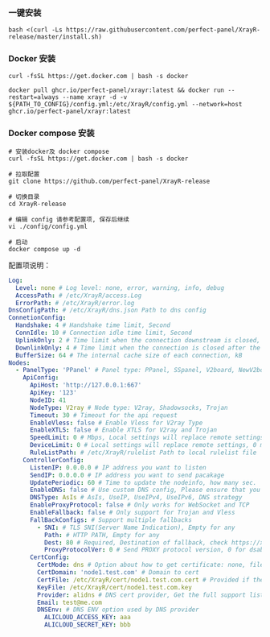 ### 一键安装

```shell
bash <(curl -Ls https://raw.githubusercontent.com/perfect-panel/XrayR-release/master/install.sh)
```

### Docker 安装

```
curl -fsSL https://get.docker.com | bash -s docker

docker pull ghcr.io/perfect-panel/xrayr:latest && docker run --restart=always --name xrayr -d -v ${PATH_TO_CONFIG}/config.yml:/etc/XrayR/config.yml --network=host ghcr.io/perfect-panel/xrayr:latest
```

### Docker compose 安装

```
# 安装docker及 docker compose
curl -fsSL https://get.docker.com | bash -s docker

# 拉取配置
git clone https://github.com/perfect-panel/XrayR-release

# 切换目录
cd XrayR-release

# 编辑 config 请参考配置项, 保存后继续
vi ./config/config.yml

# 启动
docker compose up -d
```

配置项说明：

```yaml
Log:
  Level: none # Log level: none, error, warning, info, debug
  AccessPath: # /etc/XrayR/access.Log
  ErrorPath: # /etc/XrayR/error.log
DnsConfigPath: # /etc/XrayR/dns.json Path to dns config
ConnetionConfig:
  Handshake: 4 # Handshake time limit, Second
  ConnIdle: 10 # Connection idle time limit, Second
  UplinkOnly: 2 # Time limit when the connection downstream is closed, Second
  DownlinkOnly: 4 # Time limit when the connection is closed after the uplink is closed, Second
  BufferSize: 64 # The internal cache size of each connection, kB
Nodes:
  - PanelType: 'PPanel' # Panel type: PPanel, SSpanel, V2board, NewV2board, PMpanel, Proxypanel, V2RaySocks
    ApiConfig:
      ApiHost: 'http://127.0.0.1:667'
      ApiKey: '123'
      NodeID: 41
      NodeType: V2ray # Node type: V2ray, Shadowsocks, Trojan
      Timeout: 30 # Timeout for the api request
      EnableVless: false # Enable Vless for V2ray Type
      EnableXTLS: false # Enable XTLS for V2ray and Trojan
      SpeedLimit: 0 # Mbps, Local settings will replace remote settings, 0 means disable
      DeviceLimit: 0 # Local settings will replace remote settings, 0 means disable
      RuleListPath: # /etc/XrayR/rulelist Path to local rulelist file
    ControllerConfig:
      ListenIP: 0.0.0.0 # IP address you want to listen
      SendIP: 0.0.0.0 # IP address you want to send pacakage
      UpdatePeriodic: 60 # Time to update the nodeinfo, how many sec.
      EnableDNS: false # Use custom DNS config, Please ensure that you set the dns.json well
      DNSType: AsIs # AsIs, UseIP, UseIPv4, UseIPv6, DNS strategy
      EnableProxyProtocol: false # Only works for WebSocket and TCP
      EnableFallback: false # Only support for Trojan and Vless
      FallBackConfigs: # Support multiple fallbacks
        - SNI: # TLS SNI(Server Name Indication), Empty for any
          Path: # HTTP PATH, Empty for any
          Dest: 80 # Required, Destination of fallback, check https://xtls.github.io/config/fallback/ for details.
          ProxyProtocolVer: 0 # Send PROXY protocol version, 0 for dsable
      CertConfig:
        CertMode: dns # Option about how to get certificate: none, file, http, dns. Choose "none" will forcedly disable the tls config.
        CertDomain: 'node1.test.com' # Domain to cert
        CertFile: /etc/XrayR/cert/node1.test.com.cert # Provided if the CertMode is file
        KeyFile: /etc/XrayR/cert/node1.test.com.key
        Provider: alidns # DNS cert provider, Get the full support list here: https://go-acme.github.io/lego/dns/
        Email: test@me.com
        DNSEnv: # DNS ENV option used by DNS provider
          ALICLOUD_ACCESS_KEY: aaa
          ALICLOUD_SECRET_KEY: bbb
```



<Giscus />
